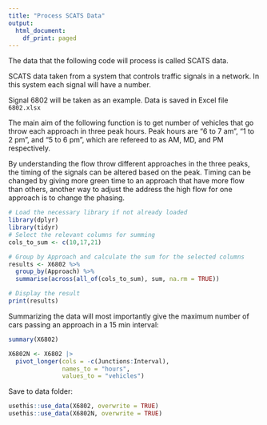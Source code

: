 ```yaml
---
title: "Process SCATS Data"
output:
  html_document:
    df_print: paged
---
```


The data that the following code will process is called SCATS data. 

SCATS data taken from a system that controls traffic signals in a network. In this system each signal will have a number.

Signal 6802 will be taken as an example. Data is saved in Excel file `6802.xlsx`

The main aim of the following function is to get number of vehicles that go throw each approach in three peak hours.
Peak hours are "6 to 7 am", "1 to 2 pm", and "5 to 6 pm", which are refereed to as AM, MD, and PM respectively.

By understanding the flow throw different approaches in the three peaks, the timing of the signals can be altered based on the peak.
Timing can be changed by giving more green time to an approach that have more flow than others, another way to adjust the address the high flow for one approach is to change the phasing. 

```r
# Load the necessary library if not already loaded
library(dplyr)
library(tidyr)
# Select the relevant columns for summing
cols_to_sum <- c(10,17,21)

# Group by Approach and calculate the sum for the selected columns
results <- X6802 %>%
  group_by(Approach) %>%
  summarise(across(all_of(cols_to_sum), sum, na.rm = TRUE))

# Display the result
print(results)
```

Summarizing the data will most importantly give the maximum number of cars passing an approach in a 15 min interval:
```r
summary(X6802)
```

```r
X6802N <- X6802 |>
  pivot_longer(cols = -c(Junctions:Interval),
               names_to = "hours",
               values_to = "vehicles")
```


Save to data folder:
```r
usethis::use_data(X6802, overwrite = TRUE)
usethis::use_data(X6802N, overwrite = TRUE)
```

